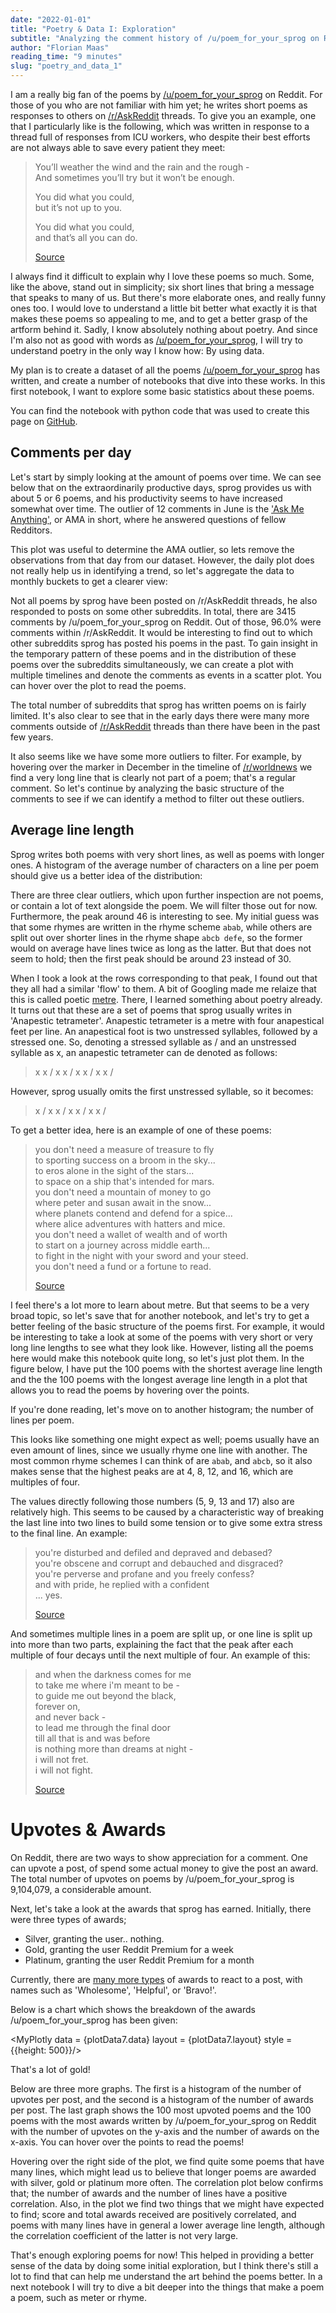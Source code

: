 ```yaml
---
date: "2022-01-01"
title: "Poetry & Data I: Exploration"
subtitle: "Analyzing the comment history of /u/poem_for_your_sprog on Reddit"
author: "Florian Maas"
reading_time: "9 minutes"
slug: "poetry_and_data_1"
---
```


I am a really big fan of the poems by [/u/poem_for_your_sprog](https://www.reddit.com/user/Poem_for_your_sprog/) on Reddit. 
For those of you who are not familiar with him yet; he writes short poems as responses to others on [/r/AskReddit](https://www.reddit.com/r/AskReddit/) threads. 
To give you an example, one that I particularly like is the following, which was written in response to a thread full of responses from ICU workers, 
who despite their best efforts are not always able to save every patient they meet:

> You’ll weather the wind and the rain and the rough -  
> And sometimes you’ll try but it won’t be enough.
> 
> You did what you could,  
> but it’s not up to you.
> 
> You did what you could,  
> and that’s all you can do.
>
> [Source](https://www.reddit.com/r/AskReddit/comments/bj4hfq/medical_workers_of_reddit_what_were_the_most/em5vsum/)


I always find it difficult to explain why I love these poems so much. Some, like the above, stand out in simplicity; 
six short lines that bring a message that speaks to many of us. But there's more elaborate ones, and really funny ones too. 
I would love to understand a little bit better what exactly it is that makes these poems so appealing to me, and to get a better grasp of the artform behind it. 
Sadly, I know absolutely nothing about poetry. And since I'm also not as good with words as [/u/poem_for_your_sprog](https://www.reddit.com/user/Poem_for_your_sprog/), 
I will try to understand poetry in the only way I know how: By using data.

My plan is to create a dataset of all the poems [/u/poem_for_your_sprog](https://www.reddit.com/user/Poem_for_your_sprog/) has written, 
and create a number of notebooks that dive into these works. In this first notebook, I want to explore some basic statistics about these poems.

You can find the notebook with python code that was used to create this page on 
[GitHub](https://github.com/flo12392/poems/blob/master/1.0-summary-statistics-upvotes-and-awards.ipynb).



## Comments per day

Let's start by simply looking at the amount of poems over time. We can see below that on the extraordinarily productive days, 
sprog provides us with about 5 or 6 poems, and his productivity seems to have increased somewhat over time. 
The outlier of 12 comments in June is the ['Ask Me Anything'](https://www.reddit.com/r/books/comments/3aungz/hi_im_sam_garland_aka_upoem_for_your_sprog_ive/), 
or AMA in short, where he answered questions of fellow Redditors.

<MyPlotly data = {plotData1.data} layout = {plotData1.layout} />

This plot was useful to determine the AMA outlier, so lets remove the observations from that day from our dataset. 
However, the daily plot does not really help us in identifying a trend, so let's aggregate the data to monthly buckets to get a clearer view:

<MyPlotly data = {plotData2.data} layout = {plotData2.layout} />

Not all poems by sprog have been posted on /r/AskReddit threads, he also responded to posts on some other subreddits. In total, there are 3415 comments by 
/u/poem_for_your_sprog on Reddit. Out of those, 96.0% were comments within /r/AskReddit. 
It would be interesting to find out to which other subreddits sprog has posted his poems in the past. To gain insight in the temporary pattern of 
these poems and in the distribution of these poems over the subreddits simultaneously, we can create a plot with multiple timelines and denote the comments as 
events in a scatter plot. You can hover over the plot to read the poems.

<MyPlotly data = {plotData3.data} layout = {plotData3.layout} />

The total number of subreddits that sprog has written poems on is fairly limited. It's also clear to see that in the early days there were many more comments 
outside of [/r/AskReddit](https://www.reddit.com/r/AskReddit/) threads than there have been in the past few years. 

It also seems like we have some more outliers to filter. For example, by hovering over the marker in December in the timeline of 
[/r/worldnews](https://www.reddit.com/r/worldnews/) we find a very long line that is clearly not part of a poem; that's a regular comment. 
So let's continue by analyzing the basic structure of the comments to see if we can identify a method to filter out these outliers.

## Average line length

Sprog writes both poems with very short lines, as well as poems with longer ones. A histogram of the average number of characters on a line per 
poem should give us a better idea of the distribution:

<MyPlotly data = {plotData4.data} layout = {plotData4.layout} />

There are three clear outliers, which upon further inspection are not poems, or contain a lot of text alongside the poem. 
We will filter those out for now. Furthermore, the peak around 46 is interesting to see. My initial guess was that some rhymes are 
written in the rhyme scheme `abab`, while others are split out over shorter lines in the rhyme shape `abcb defe`, so the former would 
on average have lines twice as long as the latter. But that does not seem to hold; then the first peak should be around 23 instead of 30.

When I took a look at the rows corresponding to that peak, I found out that they all had a similar 'flow' to them. 
A bit of Googling made me relaize that this is called poetic [metre](https://en.wikipedia.org/wiki/Metre_(poetry)). 
There, I learned something about poetry already. It turns out that these are a set of poems that sprog usually writes in 
'Anapestic tetrameter'. Anapestic tetrameter is a metre with four anapestical feet per line. An anapestical foot is two unstressed syllables, 
followed by a stressed one. So, denoting a stressed syllable as / and an unstressed syllable as x, an anapestic tetrameter can de denoted as follows:

> x x / x x / x x / x x /

However, sprog usually omits the first unstressed syllable, so it becomes:

>   x / x x / x x / x x /

To get a better idea, here is an example of one of these poems:


> you don't need a measure of treasure to fly  
> to sporting success on a broom in the sky...  
> to eros alone in the sight of the stars...  
> to space on a ship that's intended for mars.  
> you don't need a mountain of money to go  
> where peter and susan await in the snow...  
> where planets contend and defend for a spice...  
> where alice adventures with hatters and mice.  
> you don't need a wallet of wealth and of worth  
> to start on a journey across middle earth...  
> to fight in the night with your sword and your steed.  
> you don't need a fund or a fortune to read.  
> 
> [Source](https://www.reddit.com/r/AskReddit/comments/5tek1p/what_is_a_great_poor_person_hobby/ddm5vcl/)


I feel there's a lot more to learn about metre. But that seems to be a very broad topic, so let's save that for another notebook, 
and let's try to get a better feeling of the basic structure of the poems first. For example, it would be interesting to take a look at some 
of the poems with very short or very long line lengths to see what they look like. However, listing all the poems here would make this notebook quite 
long, so let's just plot them. In the figure below, I have put the 100 poems with the shortest average line length and the the 100 poems with the 
longest average line length in a plot that allows you to read the poems by hovering over the points. 

<MyPlotly data = {plotData5.data} layout = {plotData5.layout} />

If you're done reading, let's move on to another histogram; the number of lines per poem.

<MyPlotly data = {plotData6.data} layout = {plotData6.layout} />

This looks like something one might expect as well; poems usually have an even amount of lines, since we usually rhyme one line with another.
The most common rhyme schemes I can think of are `abab`, and `abcb`, so it also makes sense that the highest peaks are at 4, 8, 12, and 16, 
which are multiples of four.

The values directly following those numbers (5, 9, 13 and 17) also are relatively high. This seems to be caused by a characteristic way 
of breaking the last line into two lines to build some tension or to give some extra stress to the final line. An example:


> you're disturbed and defiled and depraved and debased?  
> you're obscene and corrupt and debauched and disgraced?  
> you're perverse and profane and you freely confess?  
> and with pride, he replied with a confident  
> ... yes.
> 
> [Source](https://www.reddit.com/r/AskReddit/comments/c4xbbn/people_who_have_found_their_friends_secret_reddit/erzjnhf/)

And sometimes multiple lines in a poem are split up, or one line is split up into more than two parts, explaining the fact that the 
peak after each multiple of four decays until the next multiple of four. An example of this:

> and when the darkness comes for me  
> to take me where i'm meant to be -  
> to guide me out beyond the black,  
> forever on,  
> and never back -  
> to lead me through the final door  
> till all that is and was before  
> is nothing more than dreams at night -  
> i will not fret.  
> i will not fight.  
> 
> [Source](/r/AskReddit/comments/99q9n5/redditors_who_have_been_clinically_dead_what_did/e4q0a2w/)

# Upvotes & Awards

On Reddit, there are two ways to show appreciation for a comment. One can upvote a post, of spend some actual money to give the post an award. 
The total number of upvotes on poems by /u/poem_for_your_sprog is 9,104,079, a considerable amount.

Next, let's take a look at the awards that sprog has earned. Initially, there were three types of awards;
- Silver, granting the user.. nothing.
- Gold, granting the user Reddit Premium for a week
- Platinum, granting the user Reddit Premium for a month

Currently, there are [many more types](https://reddit.fandom.com/wiki/Awards) of awards to react to a post, with names such as 'Wholesome', 'Helpful', or 'Bravo!'.

Below is a chart which shows the breakdown of the awards /u/poem_for_your_sprog has been given:

<MyPlotly data = {plotData7.data} layout = {plotData7.layout} style = {{height: 500}}/>

That's a lot of gold!

Below are three more graphs. The first is a histogram of the number of upvotes per post, and the second is a histogram of the number of awards per post.
The last graph shows the 100 most upvoted poems and the 100 poems with the most awards written by /u/poem_for_your_sprog on Reddit with the number of 
upvotes on the y-axis and the number of awards on the x-axis. You can hover over the points to read the poems!

<MyPlotly data = {plotData8.data} layout = {plotData8.layout} />

<MyPlotly data = {plotData9.data} layout = {plotData9.layout} />

<MyPlotly data = {plotData10.data} layout = {plotData10.layout} />

Hovering over the right side of the plot, we find quite some poems that have many lines, which might lead us to believe that longer poems are awarded with silver, 
gold or platinum more often. The correlation plot below confirms that; the number of awards and the number of lines have a positive correlation.
Also, in the plot we find two things that we might have expected to find; score and total awards received are positively correlated, and poems 
with many lines have in general a lower average line length, although the correlation coefficient of the latter is not very large.

<MyPlotly data = {plotData11.data} layout = {plotData11.layout} />

That's enough exploring poems for now! This helped in providing a better sense of the data by doing some initial exploration, 
but I think there's still a lot to find that can help me understand the art behind the poems better. 
In a next notebook I will try to dive a bit deeper into the things that make a poem a poem, such as meter or rhyme.